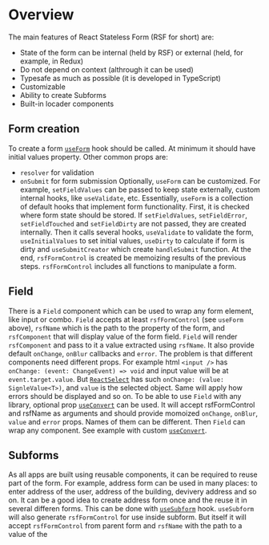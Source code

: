 # Overview

The main features of React Stateless Form (RSF for short) are:
* State of the form can be internal (held by RSF) or external (held, for example, in Redux)
* Do not depend on context (althrough it can be used)
* Typesafe as much as possible (it is developed in TypeScript)
* Customizable
* Ability to create Subforms
* Built-in locader components

## Form creation

To create a form [`useForm`](/api/useForm) hook should be called.
At minimum it should have initial values property.
Other common props are:
* `resolver` for validation
* `onSubmit` for form submission
Optionally, `useForm` can be customized. For example, `setFieldValues` can be passed to keep state externally, custom internal hooks, like `useValidate`, etc.
Essentially, `useForm` is a collection of default hooks that implement form functionality.
First, it is checked where form state should be stored. If `setFieldValues`, `setFieldError`, `setFieldTouched` and `setFieldDirty` are not passed, they are created internally.
Then it calls several hooks, `useValidate` to validate the form, `useInitialValues` to set initial values, `useDirty` to calculate if form is dirty and `useSubmitCreator` which create `handleSubmit` function.
At the end, `rsfFormControl` is created be memoizing results of the previous steps.
`rsfFormControl` includes all functions to manipulate a form.


## Field

There is a `Field` component which can be used to wrap any form element, like input or combo.
`Field` accepts at least `rsfFormControl` (see `useForm` above), `rsfName` which is the path to the property of the form, and `rsfComponent` that will display value of the form field.
`Field` will render `rsfComponent` and pass to it a value extracted using `rsfName`.
It also provide default `onChange`, `onBlur` callbacks and `error`.
The problem is that different components need different props.
For example html `<input />` has `onChange: (event: ChangeEvent) => void` and input value will be at `event.target.value`.
But [`ReactSelect`](https://react-select.com/) has such `onChange: (value: SignleValue<T>)`, and `value` is the selected object.
Same will apply how errors should be displayed and so on.
To be able to use `Field` with any library, optional prop [`useConvert`](/api/useConvert) can be used.
It will accept rsfFormControl and rsfName as arguments and should provide momoized `onChange`, `onBlur`, `value` and `error` props. Names of them can be different.
Then `Field` can wrap any component.
See example with custom [`useConvert`](/examples/custom-use-convert).

## Subforms

As all apps are built using reusable components, it can be required to reuse part of the form.
For example, address form can be used in many places: to enter address of the user, address of the building, devivery address and so on.
It can be a good idea to create address form once and the reuse it in several differen forms.
This can be done with [`useSubform`](api/useSubform) hook.
`useSubform` will also generate `rsfFormControl` for use inside subform.
But itself it will accept `rsfFormControl` from parent form and `rsfName` with the path to a value of the

